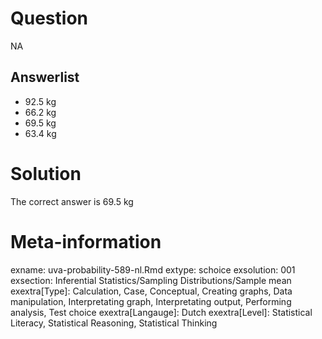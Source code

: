 Question
========

NA

Answerlist
----------
* 92.5 kg
* 66.2 kg
* 69.5 kg
* 63.4 kg

Solution
========

The correct answer is  69.5 kg 

Meta-information
================
exname: uva-probability-589-nl.Rmd 
extype: schoice 
exsolution: 001 
exsection: Inferential Statistics/Sampling Distributions/Sample mean
exextra[Type]: Calculation, Case, Conceptual, Creating graphs, Data manipulation, Interpretating graph, Interpretating output, Performing analysis, Test choice 
exextra[Langauge]: Dutch 
exextra[Level]: Statistical Literacy, Statistical Reasoning, Statistical Thinking 
